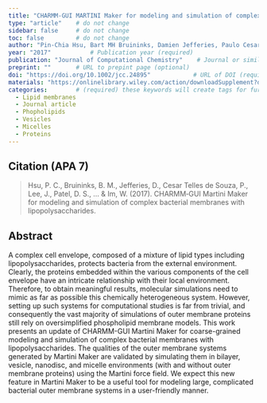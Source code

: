 ```yaml
---
title: "CHARMM‐GUI MARTINI Maker for modeling and simulation of complex bacterial membranes with lipopolysaccharides"          # Paper title (required)
type: "article"    # do not change
sidebar: false     # do not change
toc: false         # do not change
author: "Pin‐Chia Hsu, Bart MH Bruininks, Damien Jefferies, Paulo Cesar Telles de Souza, Jumin Lee, Dhilon S Patel, Siewert J Marrink, Yifei Qi, Syma Khalid, Wonpil Im"         # Paper authors (required)
year: "2017"           # Publication year (required)
publication: "Journal of Computational Chemistry"    # Journal or similar (required)
preprint: ""       # URL to prepint page (optional)  
doi: "https://doi.org/10.1002/jcc.24895"            # URL of DOI (required)  
materials: "https://onlinelibrary.wiley.com/action/downloadSupplement?doi=10.1002%2Fjcc.24895&file=jcc24895-sup-0001-suppinfo.pdf"      # URL to suplementary info (optional)
categories:        # (required) these keywords will create tags for further filtering. 
  - Lipid membranes
  - Journal article
  - Phopholipids
  - Vesicles
  - Micelles
  - Proteins
---
```


<!-- 
The info below is just an example. 

Both fields are required and they have to be replaced with the respective info for each paper. 

Please notice the `> ` symbol before the citation, it gives it additional styling.  
-->

## Citation (APA 7)      

> Hsu, P. C., Bruininks, B. M., Jefferies, D., Cesar Telles de Souza, P., Lee, J., Patel, D. S., ... & Im, W. (2017). CHARMM‐GUI Martini Maker for modeling and simulation of complex bacterial membranes with lipopolysaccharides.

## Abstract

A complex cell envelope, composed of a mixture of lipid types including lipopolysaccharides, protects bacteria from the external environment. Clearly, the proteins embedded within the various components of the cell envelope have an intricate relationship with their local environment. Therefore, to obtain meaningful results, molecular simulations need to mimic as far as possible this chemically heterogeneous system. However, setting up such systems for computational studies is far from trivial, and consequently the vast majority of simulations of outer membrane proteins still rely on oversimplified phospholipid membrane models. This work presents an update of CHARMM-GUI Martini Maker for coarse-grained modeling and simulation of complex bacterial membranes with lipopolysaccharides. The qualities of the outer membrane systems generated by Martini Maker are validated by simulating them in bilayer, vesicle, nanodisc, and micelle environments (with and without outer membrane proteins) using the Martini force field. We expect this new feature in Martini Maker to be a useful tool for modeling large, complicated bacterial outer membrane systems in a user-friendly manner.